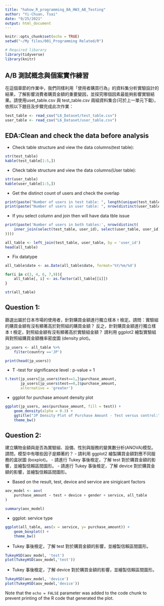 ```yaml
---
title: "hahow_R_programming_BA_HW3_AB_Testing"
author: "Yi-Chuan, Tsai"
date: "9/25/2021"
output: html_document
---
```


```r
knitr::opts_chunk$set(echo = TRUE)
setwd("~/My files/001_Programming Related/R")

# Required libarary
library(tidyverse)
library(knitr)

```

## A/B 測試概念與個案實作練習

在這個章節的作業中，我們同樣利用「使用者購買行為」的資料集分析實驗設計的結果，了解影響消費者購買金額的重要變因，並探究哪個因素最能夠影響實驗結果。請使用uset_table.csv 與 test_table.csv 兩組資料集合(可於上一單元下載)，依照以下題目及步驟完成此次作業：

```r
test_table <- read_csv("L6_Dataset/test_table.csv")
user_table <- read_csv("L6_Dataset/user_table.csv")
```

## EDA:Clean and check the data before analysis

* Check table structure and view the data columns(test table):

```r
str(test_table)
kable(test_table[1:5,])
```

* Check table structure and view the data columns(User table):
```r
str(user_table)
kable(user_table[1:5,])
```

* Get the distinct count of users and check the overlap
```r
print(paste("Number of users in test table: ", length(unique(test_table$user_id))))
print(paste("Number of users in user table: ", nrow(distinct(user_table, user_id))))
```

* If you select column and join then will have data tble issue 
```r
print(paste('Number of users in both tables:', nrow(distinct(
    inner_join(select(test_table, user_id), select(user_table, user_id), by = 'user_id')
))))

all_table <- left_join(test_table, user_table, by = 'user_id')
head(all_table)
```

* Fix datatype
```r
all_table$date <- as.Date(all_table$date, format='%Y/%m/%d')

for(i in c(3, 4, 6, 7,9)){
    all_table[, i] <- as.factor(all_table[[i]]) 
}

str(all_table)
```


## Question 1: 

篩選出屬於日本市場的使用者，針對購買金額進行獨立樣本 t 檢定。請問：實驗組的購買金額有沒有顯著高於對照組的購買金額？
反之，針對購買金額進行獨立樣本 t 檢定，對照組金額有沒有顯著高於實驗組金額？
請利用 ggplot2 繪製實驗組與對照組購買金額機率密度圖 (density plot)。

```r
jp_users <- all_table %>%
    filter(country =='JP')

print(head(jp_users))
```

* T -test for significance level :  p-value = 1
```r
t.test(jp_users[jp_users$test==1,]$purchase_amount,
       jp_users[jp_users$test==0,]$purchase_amount,
       alternative = 'greater')
```

* ggplot for purchase amount density plot 
```r
ggplot(jp_users, aes(purchase_amount, fill = test)) +
    geom_density(alpha = 0.3) +
    ggtitle("JP Density Plot of Purchase Amount - Test versus control:") +
    theme_bw()
```


## Question 2: 

建立購物金額與是否為實驗組、設備、性別與服務的變異數分析(ANOVA)模型。請問，模型中有哪些因子是顯著的？
- 請利用 ggplot2 繪製購買金額對應不同服務的盒狀圖 (boxplot)。
- 請進行 Tukey 事後檢定，了解 test 對於購買金額的影響，並繪製信賴區間圖形。
- 請進行 Tukey 事後檢定，了解 device 對於購買金額的影響，並繪製信賴區間圖形。

- Based on the result, test, device and service are sinigicant factors
```r
aov_model <- aov(
    purchase_amount ~ test + device + gender + service, all_table
)

summary(aov_model)
```

- ggplot: service type 
```r
ggplot(all_table, aes(x = service, y= purchase_amount)) +
    geom_boxplot() +
    theme_bw()
```

- Tukey 事後檢定，了解 test 對於購買金額的影響，並繪製信賴區間圖形。
```r
TukeyHSD(aov_model, 'test')
plot(TukeyHSD(aov_model,'test'))
```

- Tukey 事後檢定，了解 device 對於購買金額的影響，並繪製信賴區間圖形。
```r
TukeyHSD(aov_model, 'device')
plot(TukeyHSD(aov_model,'device'))
```

Note that the `echo = FALSE` parameter was added to the code chunk to prevent printing of the R code that generated the plot.
